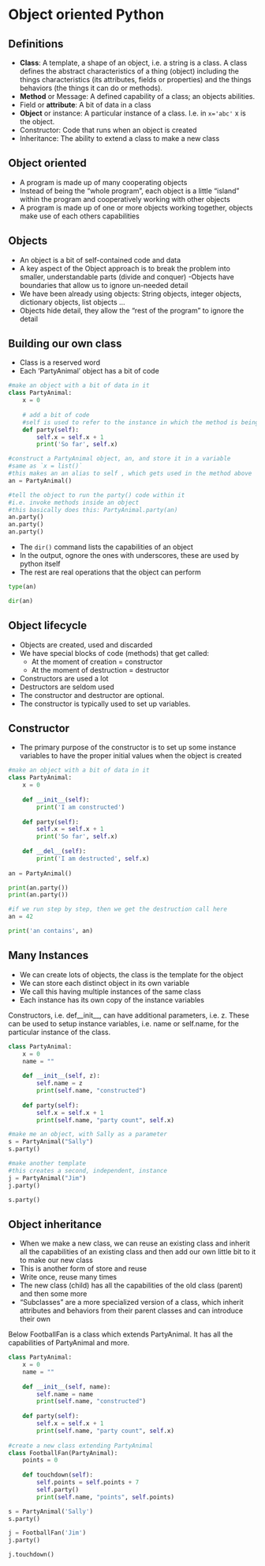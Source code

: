 # Object oriented Python

## Definitions

- **Class**: A template, a shape of an object, i.e. a string is a class. A class defines the abstract characteristics of a thing (object) including the things characteristics (its attributes, fields or properties) and the things behaviors (the things it can do or methods).
- **Method** or Message: A defined capability of a class; an objects abilities.
- Field or **attribute**: A bit of data in a class
- **Object** or instance: A particular instance of a class. I.e. in `x='abc'` x is the object.
- Constructor: Code that runs when an object is created
- Inheritance: The ability to extend a class to make a new class


## Object oriented

- A program is made up of many cooperating objects
- Instead of being the "whole program", each object is a little "island" within the program and cooperatively working with other objects
- A program is made up of one or more objects working together, objects make use of each others capabilities


## Objects

- An object is a bit of self-contained code and data
- A key aspect of the Object approach is to break the problem into smaller, understandable parts (divide and conquer)
-Objects have boundaries that allow us to ignore un-needed detail
- We have been already using objects: String objects, integer objects, dictionary objects, list objects ...
- Objects hide detail, they allow the "rest of the program" to ignore the detail


## Building our own class

- Class is a reserved word
- Each 'PartyAnimal' object has a bit of code


```python
#make an object with a bit of data in it
class PartyAnimal:
    x = 0
    
    # add a bit of code
    #self is used to refer to the instance in which the method is being called
    def party(self):
        self.x = self.x + 1
        print('So far', self.x)

#construct a PartyAnimal object, an, and store it in a variable
#same as `x = list()`
#this makes an an alias to self , which gets used in the method above
an = PartyAnimal()

#tell the object to run the party() code within it
#i.e. invoke methods inside an object
#this basically does this: PartyAnimal.party(an)
an.party()
an.party()
an.party()
```

- The `dir()` command lists the capabilities of an object
- In the output, ognore the ones with underscores, these are used by python itself
- The rest are real operations that the object can perform

```python
type(an)
```

```python
dir(an)
```


## Object lifecycle

- Objects are created, used and discarded
- We have special blocks of code (methods) that get called:
    - At the moment of creation = constructor
    - At the moment of destruction = destructor
- Constructors are used a lot
- Destructors are seldom used
- The constructor and destructor are optional. 
- The constructor is typically used to set up variables.


## Constructor

- The primary purpose of the constructor is to set up some instance variables to have the proper initial values when the object is created


```python
#make an object with a bit of data in it
class PartyAnimal:
    x = 0
    
    def __init__(self):
        print('I am constructed')
        
    def party(self):
        self.x = self.x + 1
        print('So far', self.x)
    
    def __del__(self):
        print('I am destructed', self.x)
        
an = PartyAnimal()  

print(an.party())
print(an.party())

#if we run step by step, then we get the destruction call here
an = 42
```

```python
print('an contains', an)
```


## Many **Instances**

- We can create lots of objects, the class is the template for the object
- We can store each distinct object in its own variable
- We call this having multiple instances of the same class
- Each instance has its own copy of the instance variables

Constructors, i.e. def__init__, can have additional parameters, i.e. z. These can be used to setup instance variables, i.e. name or self.name, for the particular instance of the class.

```python
class PartyAnimal:
    x = 0
    name = ""
    
    def __init__(self, z):
        self.name = z
        print(self.name, "constructed")
    
    def party(self):
        self.x = self.x + 1
        print(self.name, "party count", self.x)

#make me an object, with Sally as a parameter
s = PartyAnimal("Sally")
s.party()
```

```python
#make another template
#this creates a second, independent, instance
j = PartyAnimal("Jim")
j.party()
```


```python
s.party()
```


## Object inheritance

- When we make a new class, we can reuse an existing class and inherit all the capabilities of an existing class and then add our own little bit to it to make our new class
- This is another form of store and reuse
- Write once, reuse many times
- The new class (child) has all the capabilities of the old class (parent) and then some more
- "Subclasses" are a more specialized version of a class, which inherit attributes and behaviors from their parent classes and can introduce their own


Below FootballFan is a class which extends PartyAnimal. It has all the capabilities of PartyAnimal and more.

```python
class PartyAnimal:
    x = 0
    name = ""
    
    def __init__(self, name):
        self.name = name
        print(self.name, "constructed")
        
    def party(self):
        self.x = self.x + 1
        print(self.name, "party count", self.x)
    
#create a new class extending PartyAnimal
class FootballFan(PartyAnimal):
    points = 0
    
    def touchdown(self):
        self.points = self.points + 7
        self.party()
        print(self.name, "points", self.points)

s = PartyAnimal('Sally')
s.party()
```

```python
j = FootballFan('Jim')
j.party()
```

```python
j.touchdown()
```








